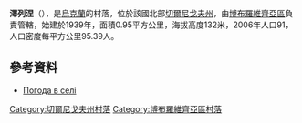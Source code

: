 {{coord|50|49|4|N|31|40|40|E|scale:100000|display=title}}

'''澤列涅'''（{{lang-uk|Зелене}}），是[[烏克蘭|烏克蘭]]的村落，位於該國北部[[切爾尼戈夫州|切爾尼戈夫州]]，由[[博布羅維齊亞區|博布羅維齊亞區]]負責管轄，始建於1939年，面積0.95平方公里，海拔高度132米，2006年人口91，人口密度每平方公里95.39人。

==參考資料==
*[http://weather.in.ua/ua/chernigovskaja/8833 Погода в селі ] {{Wayback|url=http://weather.in.ua/ua/chernigovskaja/8833 |date=20111220123652 }}

[[Category:切爾尼戈夫州村落|Category:切爾尼戈夫州村落]]
[[Category:博布羅維齊亞區村落|Category:博布羅維齊亞區村落]]


{{Chernihiv-geo-stub}}